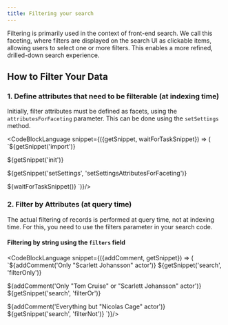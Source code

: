 ```yaml
---
title: Filtering your search
---
```



Filtering is primarily used in the context of front-end search. We call this faceting, where filters are displayed on the search UI as clickable items, allowing users to select one or more filters. This enables a more refined, drilled-down search experience.

## How to Filter Your Data

### 1. Define attributes that need to be filterable (at indexing time)

Initially, filter attributes must be defined as facets, using the `attributesForFaceting` parameter. This can be done using the `setSettings` method.

<CodeBlockLanguage snippet={({getSnippet, waitForTaskSnippet}) => (
`${getSnippet('import')}

${getSnippet('init')}

${getSnippet('setSettings', 'setSettingsAttributesForFaceting')}

${waitForTaskSnippet()}
`)}/>

### 2. Filter by Attributes (at query time)

The actual filtering of records is performed at query time, not at indexing time. For this, you need to use the filters parameter in your search code.

#### Filtering by string using the `filters` field

<CodeBlockLanguage snippet={({addComment, getSnippet}) => (
`${addComment('Only "Scarlett Johansson" actor')}
${getSnippet('search', 'filterOnly')}

${addComment('Only "Tom Cruise" or "Scarlett Johansson" actor')}
${getSnippet('search', 'filterOr')}

${addComment('Everything but "Nicolas Cage" actor')}
${getSnippet('search', 'filterNot')}
`)}/>
